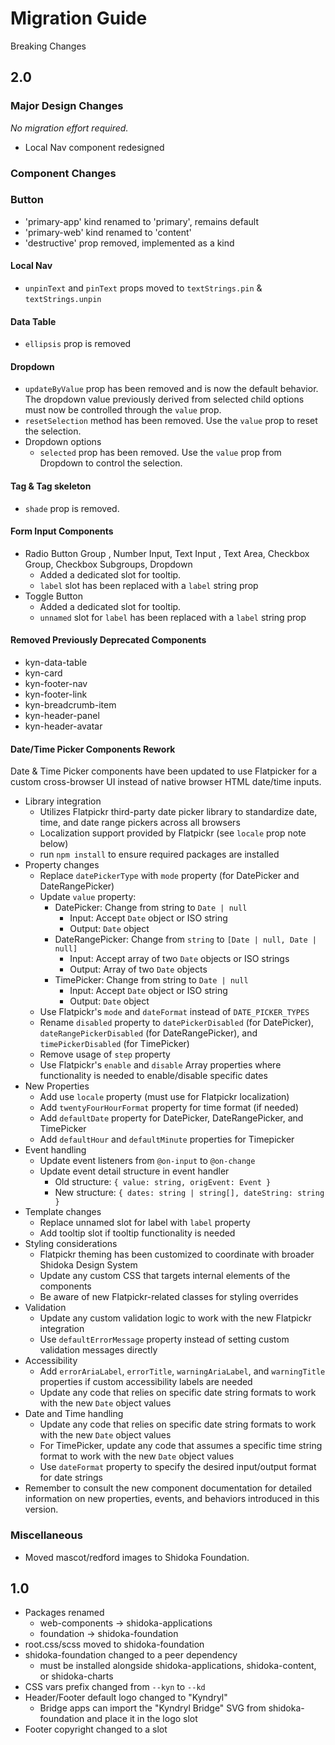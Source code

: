 
<Meta title="Migration Guide" />

# Migration Guide

Breaking Changes

## 2.0

### Major Design Changes

_No migration effort required._

- Local Nav component redesigned

### Component Changes

### Button

- 'primary-app' kind renamed to 'primary', remains default
- 'primary-web' kind renamed to 'content'
- 'destructive' prop removed, implemented as a kind

#### Local Nav

- `unpinText` and `pinText` props moved to `textStrings.pin` & `textStrings.unpin`

#### Data Table

- `ellipsis` prop is removed

#### Dropdown

- `updateByValue` prop has been removed and is now the default behavior. The dropdown value previously derived from selected child options must now be controlled through the `value` prop.
- `resetSelection` method has been removed. Use the `value` prop to reset the selection.
- Dropdown options
  - `selected` prop has been removed. Use the `value` prop from Dropdown to control the selection.

#### Tag & Tag skeleton

- `shade` prop is removed.

#### Form Input Components

- Radio Button Group , Number Input, Text Input , Text Area, Checkbox Group, Checkbox Subgroups, Dropdown
  - Added a dedicated slot for tooltip.
  - `label` slot has been replaced with a `label` string prop
- Toggle Button
  - Added a dedicated slot for tooltip.
  - `unnamed` slot for `label` has been replaced with a `label` string prop

#### Removed Previously Deprecated Components

- kyn-data-table
- kyn-card
- kyn-footer-nav
- kyn-footer-link
- kyn-breadcrumb-item
- kyn-header-panel
- kyn-header-avatar

#### Date/Time Picker Components Rework

Date & Time Picker components have been updated to use Flatpicker for a custom cross-browser UI instead of native browser HTML date/time inputs.

- Library integration
  - Utilizes Flatpickr third-party date picker library to standardize date, time, and date range pickers across all browsers
  - Localization support provided by Flatpickr (see `locale` prop note below)
  - run `npm install` to ensure required packages are installed
- Property changes
  - Replace `datePickerType` with `mode` property (for DatePicker and DateRangePicker)
  - Update `value` property:
    - DatePicker: Change from string to `Date | null`
      - Input: Accept `Date` object or ISO string
      - Output: `Date` object
    - DateRangePicker: Change from `string` to `[Date | null, Date | null]`
      - Input: Accept array of two `Date` objects or ISO strings
      - Output: Array of two `Date` objects
    - TimePicker: Change from string to `Date | null`
      - Input: Accept `Date` object or ISO string
      - Output: `Date` object
  - Use Flatpickr's `mode` and `dateFormat` instead of `DATE_PICKER_TYPES`
  - Rename `disabled` property to `datePickerDisabled` (for DatePicker), `dateRangePickerDisabled` (for DateRangePicker), and `timePickerDisabled` (for TimePicker)
  - Remove usage of `step` property
  - Use Flatpickr's `enable` and `disable` Array properties where functionality is needed to enable/disable specific dates
- New Properties
  - Add use `locale` property (must use for Flatpickr localization)
  - Add `twentyFourHourFormat` property for time format (if needed)
  - Add `defaultDate` property for DatePicker, DateRangePicker, and TimePicker
  - Add `defaultHour` and `defaultMinute` properties for Timepicker
- Event handling
  - Update event listeners from `@on-input` to `@on-change`
  - Update event detail structure in event handler
    - Old structure: `{ value: string, origEvent: Event }`
    - New structure: `{ dates: string | string[], dateString: string }`
- Template changes
  - Replace unnamed slot for label with `label` property
  - Add tooltip slot if tooltip functionality is needed
- Styling considerations
  - Flatpickr theming has been customized to coordinate with broader Shidoka Design System
  - Update any custom CSS that targets internal elements of the components
  - Be aware of new Flatpickr-related classes for styling overrides
- Validation
  - Update any custom validation logic to work with the new Flatpickr integration
  - Use `defaultErrorMessage` property instead of setting custom validation messages directly
- Accessibility
  - Add `errorAriaLabel`, `errorTitle`, `warningAriaLabel`, and `warningTitle` properties if custom accessibility labels are needed
  - Update any code that relies on specific date string formats to work with the new `Date` object values
- Date and Time handling
  - Update any code that relies on specific date string formats to work with the new `Date` object values
  - For TimePicker, update any code that assumes a specific time string format to work with the new `Date` object values
  - Use `dateFormat` property to specify the desired input/output format for date strings
- Remember to consult the new component documentation for detailed information on new properties, events, and behaviors introduced in this version.

### Miscellaneous

- Moved mascot/redford images to Shidoka Foundation.

## 1.0

- Packages renamed
  - web-components -> shidoka-applications
  - foundation -> shidoka-foundation
- root.css/scss moved to shidoka-foundation
- shidoka-foundation changed to a peer dependency
  - must be installed alongside shidoka-applications, shidoka-content, or shidoka-charts
- CSS vars prefix changed from `--kyn` to `--kd`
- Header/Footer default logo changed to "Kyndryl"
  - Bridge apps can import the "Kyndryl Bridge" SVG from shidoka-foundation and place it in the logo slot
- Footer copyright changed to a slot
